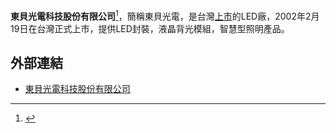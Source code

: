 
{{notability unreferenced|time=2015-06-06T10:14:03+00:00}}
{{Infobox company
|name              = 東貝光電科技股份有限公司 
|name_en           = unityopto Co., Ltd.
|logo              = 
|type              = [[上市公司|上市公司]]、電子公司、[[跨國企業|跨國企業]]
|traded_as         = {{twse|2499}}
|foundation        = 1993年6月26日
|image             = 
|location          = {{ROC-TWN}}[[新北市|新北市]][[三重區|三重區]]光復路88號
|slogan            = 
|founder           = 吳慶輝
|area_served       = 全球
|industry          = 
|products          = [[光電|光電]]元件、[[照明|照明]]、[[紅外線|紅外線]]、[[封裝|封裝]]、零組件、成品、系統設備製造、買賣業務、半導體元件、光纖系統設備設計
|revenue           = 
|operating_income  = 
|net_income        = 
|assets            = 
|equity            = 
|num_employees     = 
|subsid            =
|homepage          = {{url|http://www.unityopto.com.tw/zh-tw/Home/index}}
|footnotes         =
}}
'''東貝光電科技股份有限公司'''<ref>{{Cite web |url=https://tw.news.yahoo.com/%E6%9D%B1%E8%B2%9D%E5%85%89%E9%9B%BB-%E6%9C%AC%E5%85%AC%E5%8F%B8%E8%91%A3%E4%BA%8B%E6%9C%83%E6%B1%BA%E8%AD%B0%E5%8F%AC%E9%96%8B%E6%B0%91%E5%9C%8B104%E5%B9%B4%E8%82%A1%E6%9D%B1%E5%B8%B8%E6%9C%83-104818469.html |title=東貝光電：本公司董事會決議召開民國104年股東常會 |access-date=2015-06-06 |archive-date=2019-08-11 |archive-url=https://web.archive.org/web/20190811064928/https://tw.news.yahoo.com/%E6%9D%B1%E8%B2%9D%E5%85%89%E9%9B%BB-%E6%9C%AC%E5%85%AC%E5%8F%B8%E8%91%A3%E4%BA%8B%E6%9C%83%E6%B1%BA%E8%AD%B0%E5%8F%AC%E9%96%8B%E6%B0%91%E5%9C%8B104%E5%B9%B4%E8%82%A1%E6%9D%B1%E5%B8%B8%E6%9C%83-104818469.html |dead-url=no }}</ref>，簡稱東貝光電，是台灣[[上市|上市]]的LED廠，2002年2月19日在台灣正式上市，提供LED封裝，液晶背光模組，智慧型照明產品。

== 外部連結 ==
* [http://www.unityopto.com.tw/zh-tw/Home/index 東貝光電科技股份有限公司] {{Wayback|url=http://www.unityopto.com.tw/zh-tw/Home/index |date=20200226013055 }}
{{Taiwanese company-stub}}